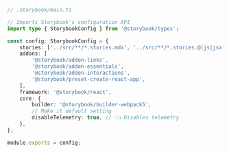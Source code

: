 ```ts
// .storybook/main.ts

// Imports Storybook's configuration API
import type { StorybookConfig } from '@storybook/types';

const config: StorybookConfig = {
	stories: ['../src/**/*.stories.mdx', '../src/**/*.stories.@(js|jsx|ts|tsx)'],
	addons: [
		'@storybook/addon-links',
		'@storybook/addon-essentials',
		'@storybook/addon-interactions',
		'@storybook/preset-create-react-app',
	],
	framework: '@storybook/react',
	core: {
		builder: '@storybook/builder-webpack5',
		// Make it default setting
		disableTelemetry: true, // 👈 Disables telemetry
	},
};

module.exports = config;
```
